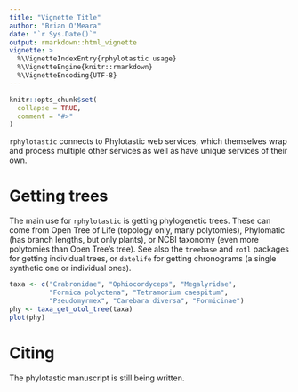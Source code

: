 ```yaml
---
title: "Vignette Title"
author: "Brian O'Meara"
date: "`r Sys.Date()`"
output: rmarkdown::html_vignette
vignette: >
  %\VignetteIndexEntry{rphylotastic usage}
  %\VignetteEngine{knitr::rmarkdown}
  %\VignetteEncoding{UTF-8}
---
```


```r
knitr::opts_chunk$set(
  collapse = TRUE,
  comment = "#>"
)
```

`rphylotastic` connects to Phylotastic web services, which themselves wrap and process multiple other services as well as have unique services of their own.

# Getting trees

The main use for `rphylotastic` is getting phylogenetic trees. These can come from Open Tree of Life (topology only, many polytomies), Phylomatic (has branch lengths, but only plants), or NCBI taxonomy (even more polytomies than Open Tree's tree). See also the `treebase` and `rotl` packages for getting individual trees, or `datelife` for getting chronograms (a single synthetic one or individual ones).

```r
taxa <- c("Crabronidae", "Ophiocordyceps", "Megalyridae",
          "Formica polyctena", "Tetramorium caespitum",
          "Pseudomyrmex", "Carebara diversa", "Formicinae")
phy <- taxa_get_otol_tree(taxa)
plot(phy)
```



# Citing

The phylotastic manuscript is still being written.
